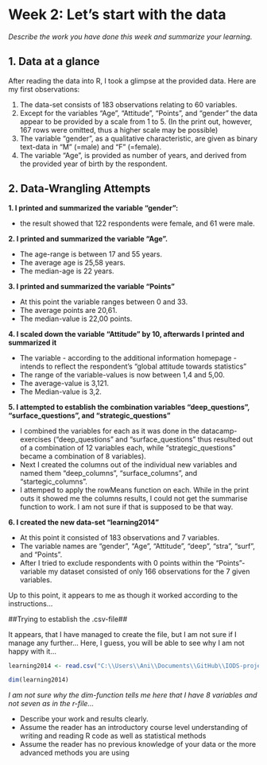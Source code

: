 

# **Week 2: Let's start with the data**

*Describe the work you have done this week and summarize your learning.*

## 1. Data at a glance##
After reading the data into R, I took a glimpse at the provided data. Here are my first observations:

1. The data-set consists of 183 observations relating to 60 variables.
2. Except for the variables "Age", "Attitude", "Points", and "gender" the data appear to be provided by a scale from 1 to 5. (In the print out, however, 167 rows were omitted, thus a higher scale may be possible)
3. The variable "gender", as a qualitative characteristic, are given as binary text-data in "M" (=male) and "F" (=female).
4. The variable "Age", is provided as number of years, and derived from the provided year of birth by the respondent. 

## 2. Data-Wrangling Attempts ##

**1. I printed and summarized the variable "gender":**

  - the result showed that 122 respondents were female, and 61 were male.
  
**2. I printed and summarized the variable "Age".**

  - The age-range is between 17 and 55 years.
  - The average age is 25,58 years.
  - The median-age is 22 years.
  
**3. I printed and summarized the variable "Points"**
 
  - At this point the variable ranges between 0 and 33.
  - The average points are 20,61.
  - The median-value is 22,00 points.
  
**4. I scaled down the variable "Attitude" by 10, afterwards I printed and summarized it**
 
  - The variable - according to the additional information homepage - intends to reflect the respondent's "global attitude towards statistics"
  - The range of the variable-values is now between 1,4 and 5,00. 
  - The average-value is 3,121.
  - The Median-value is 3,2.
  
**5. I attempted to establish the combination variables "deep_questions", "surface_questions", and "strategic_questions"**

  - I combined the variables for each as it was done in the datacamp-exercises ("deep_questions" and "surface_questions" thus resulted out of a combination of 12 variables each, while "strategic_questions" became a combination of 8 variables).
  - Next I created the columns out of the individual new variables and named them "deep_columns", "surface_columns", and "startegic_columns".
  - I attemped to apply the rowMeans function on each. While in the print outs it showed me the columns results, I could not get the summarise function to work. I am not sure if that is supposed to be that way.
  
**6. I created the new data-set "learning2014"**

  - At this point it consisted of 183 observations and 7 variables.
  - The variable names are "gender", "Age", "Attitude", "deep", "stra", "surf", and "Points".
  - After I tried to exclude respondents with 0 points within the "Points"-variable my dataset consisted of only 166 observations for the 7 given variables. 

Up to this point, it appears to me as though it worked according to the instructions...


##Trying to establish the .csv-file##

It appears, that I have managed to create the file, but I am not sure if I manage any further... Here, I guess, you will be able to see why I am not happy with it...

```r

learning2014 <- read.csv("C:\\Users\\Ani\\Documents\\GitHub\\IODS-project\\data\\learning2014.csv", header=TRUE)

```

```r

dim(learning2014)

```

*I am not sure why the dim-function tells me here that I have 8 variables and not seven as in the r-file...*


- Describe your work and results clearly.
- Assume the reader has an introductory course level understanding of writing and reading R code as well as statistical methods
- Assume the reader has no previous knowledge of your data or the more advanced methods you are using  

